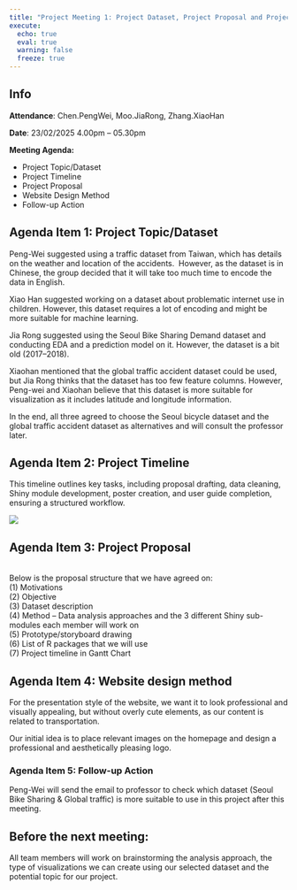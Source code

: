 ```yaml
---
title: "Project Meeting 1: Project Dataset, Project Proposal and Project Timeline"
execute:
  echo: true
  eval: true
  warning: false
  freeze: true
---
```



::: {.callout-note}
## Info

**Attendance**: Chen.PengWei, Moo.JiaRong, Zhang.XiaoHan

**Date**: 23/02/2025 4.00pm – 05.30pm

**Meeting Agenda:**

- Project Topic/Dataset  
- Project Timeline  
- Project Proposal  
- Website Design Method  
- Follow-up Action  
:::

## Agenda Item 1: Project Topic/Dataset

Peng-Wei suggested using a traffic dataset from Taiwan, which has details on the weather and location of the accidents.  However, as the dataset is in Chinese, the group decided that it will take too much time to encode the data in English. 

Xiao Han suggested working on a dataset about problematic internet use in children. However, this dataset requires a lot of encoding and might be more suitable for machine learning. 

Jia Rong suggested using the Seoul Bike Sharing Demand dataset and conducting EDA and a prediction model on it. However, the dataset is a bit old (2017–2018). 

Xiaohan mentioned that the global traffic accident dataset could be used, but Jia Rong thinks that the dataset has too few feature columns. However, Peng-wei and Xiaohan believe that this dataset is more suitable for visualization as it includes latitude and longitude information. 

In the end, all three agreed to choose the Seoul bicycle dataset and the global traffic accident dataset as alternatives and will consult the professor later. 

## Agenda Item 2: Project Timeline 

This timeline outlines key tasks, including proposal drafting, data cleaning, Shiny module development, poster creation, and user guide completion, ensuring a structured workflow. 

![](images/clipboard-869089845.png)

## Agenda Item 3: Project Proposal

\
Below is the proposal structure that we have agreed on: \
(1) Motivations  \
(2) Objective  \
(3) Dataset description  \
(4) Method – Data analysis approaches and the 3 different Shiny sub-modules each member will work on  \
(5) Prototype/storyboard drawing  \
(6) List of R packages that we will use   \
(7) Project timeline in Gantt Chart \

## Agenda Item 4: Website design method

For the presentation style of the website, we want it to look professional and visually appealing, but without overly cute elements, as our content is related to transportation. 

Our initial idea is to place relevant images on the homepage and design a professional and aesthetically pleasing logo. 

### **Agenda Item 5: Follow-up Action**

Peng-Wei will send the email to professor to check which dataset (Seoul Bike Sharing & Global traffic) is more suitable to use in this project after this meeting. \

::: callout-note
## **Before the next meeting:** 

All team members will work on brainstorming the analysis approach, the type of visualizations we can create using our selected dataset and the potential topic for our project.
:::
